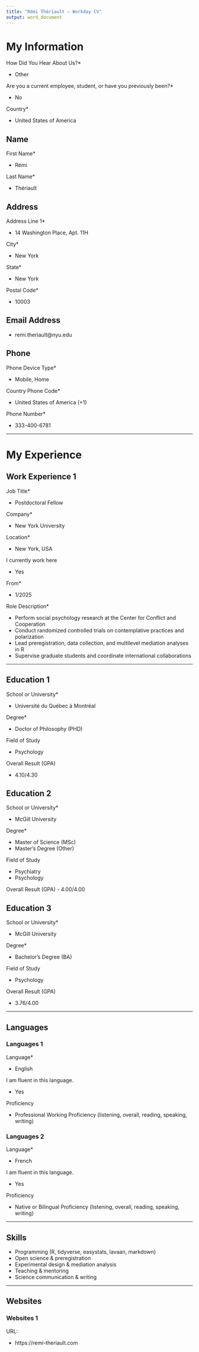 ```yaml
---
title: "Rémi Thériault – Workday CV"
output: word_document
---
```


# My Information

How Did You Hear About Us?*

- Other

Are you a current employee, student, or have you previously been?*

- No

Country*

- United States of America

## Name

First Name*

- Rémi

Last Name*

- Thériault

## Address

Address Line 1*

- 14 Washington Place, Apt. 11H

City*

- New York

State*

- New York

Postal Code*

- 10003

## Email Address

- remi.theriault@nyu.edu

## Phone

Phone Device Type*

- Mobile, Home

Country Phone Code*

- United States of America (+1)

Phone Number*

- 333-400-6781  

---

# My Experience

## Work Experience 1 

Job Title*

- Postdoctoral Fellow

Company*

- New York University

Location*

- New York, USA

I currently work here

- Yes

From*

- 1/2025

Role Description*

- Perform social psychology research at the Center for Conflict and Cooperation
- Conduct randomized controlled trials on contemplative practices and polarization
- Lead preregistration, data collection, and multilevel mediation analyses in R
- Supervise graduate students and coordinate international collaborations

---

## Education 1

School or University*

- Université du Québec à Montréal

Degree*

- Doctor of Philosophy (PHD)

Field of Study

- Psychology

Overall Result (GPA)

- 4.10/4.30

## Education 2

School or University*

- McGill University

Degree*

- Master of Science (MSc)
- Master's Degree (Other)

Field of Study

- Psychiatry
- Psychology

Overall Result (GPA)
- 4.00/4.00

## Education 3

School or University*

- McGill University

Degree*

- Bachelor's Degree (BA)

Field of Study

- Psychology

Overall Result (GPA)

- 3.76/4.00

---

## Languages

### Languages 1

Language*

- English

I am fluent in this language.

- Yes

Proficiency

- Professional Working Proficiency (listening, overall, reading, speaking, writing)

### Languages 2

Language*

- French

I am fluent in this language.

- Yes

Proficiency

- Native or Bilingual Proficiency (listening, overall, reading, speaking, writing)  

---

## Skills

- Programming (R, tidyverse, easystats, lavaan, markdown)
- Open science & preregistration
- Experimental design & mediation analysis
- Teaching & mentoring
- Science communication & writing

---

## Websites

### Websites 1

URL:

- https://remi-theriault.com
